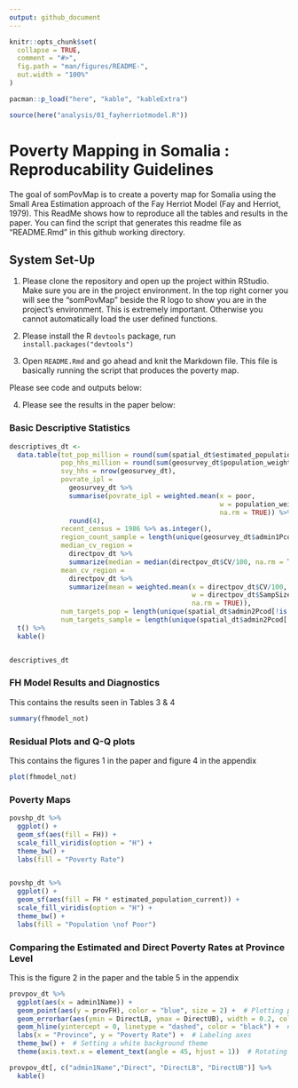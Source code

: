 ```yaml
---
output: github_document
---
```


<!-- README.md is generated from README.Rmd. Please edit that file -->

```r
knitr::opts_chunk$set(
  collapse = TRUE,
  comment = "#>",
  fig.path = "man/figures/README-",
  out.width = "100%"
)

pacman::p_load("here", "kable", "kableExtra")

source(here("analysis/01_fayherriotmodel.R"))

```

# Poverty Mapping in Somalia : Reproducability Guidelines

<!-- badges: start -->
<!-- badges: end -->

The goal of somPovMap is to create a poverty map for Somalia using the Small Area Estimation approach of the Fay Herriot Model (Fay and Herriot, 1979). This ReadMe shows how to reproduce all the tables and results in the paper. You can find the script that generates this readme file as "README.Rmd" in this github working directory. 

## System Set-Up
1)  Please clone the repository and open up the project within RStudio.
    Make sure you are in the project environment. In the top right corner
    you will see the "somPovMap" beside the R logo to show you are in the
    project's environment. This is extremely important. Otherwise you 
    cannot automatically load the user defined functions. 

2)  Please install the R `devtools` package, run
    `install.packages("devtools")`

3) Open `README.Rmd` and go ahead and knit the Markdown file. This file is basically
running the script that produces the poverty map. 

Please see code and outputs below: 


4) Please see the results in the paper below: 

### Basic Descriptive Statistics
```r

descriptives_dt <- 
  data.table(tot_pop_million = round(sum(spatial_dt$estimated_population_current, na.rm = TRUE)/1e6, 1),
             pop_hhs_million = round(sum(geosurvey_dt$population_weight, na.rm = TRUE)/1e6, 1),
             svy_hhs = nrow(geosurvey_dt),
             povrate_ipl = 
               geosurvey_dt %>%
               summarise(povrate_ipl = weighted.mean(x = poor,
                                                     w = population_weight,
                                                     na.rm = TRUE)) %>%
               round(4),
             recent_census = 1986 %>% as.integer(),
             region_count_sample = length(unique(geosurvey_dt$admin1Pcod[!is.na(geosurvey_dt$admin1Pcod)])),
             median_cv_region = 
               directpov_dt %>%
               summarize(median = median(directpov_dt$CV/100, na.rm = TRUE)),
             mean_cv_region = 
               directpov_dt %>%
               summarize(mean = weighted.mean(x = directpov_dt$CV/100, 
                                              w = directpov_dt$SampSize,
                                              na.rm = TRUE)),
             num_targets_pop = length(unique(spatial_dt$admin2Pcod[!is.na(spatial_dt$admin2Pcod)])),
             num_targets_sample = length(unique(spatial_dt$admin2Pcod[!is.na(spatial_dt$admin2Pcod)]))) %>%
  t() %>%
  kable()


descriptives_dt

```

    
### FH Model Results and Diagnostics
This contains the results seen in Tables 3 & 4

```r

summary(fhmodel_not)

```


### Residual Plots and Q-Q plots
This contains the figures 1 in the paper and figure 4 in the appendix


```r

plot(fhmodel_not)

```




### Poverty Maps
```r

povshp_dt %>%
  ggplot() +
  geom_sf(aes(fill = FH)) +
  scale_fill_viridis(option = "H") +
  theme_bw() +
  labs(fill = "Poverty Rate")


povshp_dt %>%
  ggplot() +
  geom_sf(aes(fill = FH * estimated_population_current)) +
  scale_fill_viridis(option = "H") +
  theme_bw() +
  labs(fill = "Population \nof Poor")


```


### Comparing the Estimated and Direct Poverty Rates at Province Level
This is the figure 2 in the paper and the table 5 in the appendix

```r

provpov_dt %>%
  ggplot(aes(x = admin1Name)) +
  geom_point(aes(y = provFH), color = "blue", size = 2) +  # Plotting provFH
  geom_errorbar(aes(ymin = DirectLB, ymax = DirectUB), width = 0.2, color = "red") +  # Error bars for DirectLB and DirectUB
  geom_hline(yintercept = 0, linetype = "dashed", color = "black") +  # Adding a horizontal line at y = 0
  labs(x = "Province", y = "Poverty Rate") +  # Labeling axes
  theme_bw() +  # Setting a white background theme
  theme(axis.text.x = element_text(angle = 45, hjust = 1))  # Rotating x-axis labels for better readability

provpov_dt[, c("admin1Name","Direct", "DirectLB", "DirectUB")] %>%
  kable()
```
